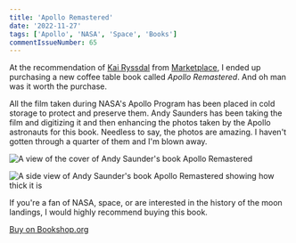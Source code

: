 ```yaml
---
title: 'Apollo Remastered'
date: '2022-11-27'
tags: ['Apollo', 'NASA', 'Space', 'Books']
commentIssueNumber: 65
---
```


At the recommendation of [Kai Ryssdal](https://mastodon.world/@kairyssdal) from [Marketplace](https://www.marketplace.org/), I ended up purchasing a new coffee table book called _Apollo Remastered_. And oh man was it worth the purchase.

All the film taken during NASA's Apollo Program has been placed in cold storage to protect and preserve them. Andy Saunders has been taking the film and digitizing it and then enhancing the photos taken by the Apollo astronauts for this book. Needless to say, the photos are amazing. I haven't gotten through a quarter of them and I'm blown away.

![A view of the cover of Andy Saunder's book Apollo Remastered](../../assets/images/posts/2022-11-27-apollo-remastered/apollo-remastered-front.jpg)

![A side view of Andy Saunder's book Apollo Remastered showing how thick it is](../../assets/images/posts/2022-11-27-apollo-remastered/apollo-remastered-side.jpg)

If you're a fan of NASA, space, or are interested in the history of the moon landings, I would highly recommend buying this book.

[Buy on Bookshop.org](https://bookshop.org/p/books/apollo-remastered-the-ultimate-photographic-record-andy-saunders/17299956?ean=9780762480241)